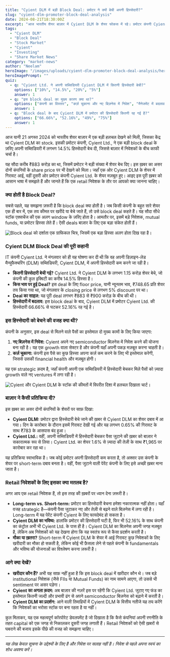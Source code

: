 ```yaml
---
title: "Cyient DLM में बड़ी Block Deal: प्रमोटर ने क्यों बेची अपनी हिस्सेदारी?"
slug: "cyient-dlm-promoter-block-deal-analysis"
date: 2024-08-21T18:30:00Z
excerpt: "आज भारतीय शेयर बाज़ार में Cyient DLM के शेयर फोकस में रहे। प्रमोटर कंपनी Cyient Ltd. ने एक बड़ी block deal के ज़रिए अपनी 14.5% हिस्सेदारी बेच दी है। आइए समझते हैं कि यह deal क्यों हुई और इसका retail निवेशकों के लिए क्या मतलब है।"
tags:
  - "Cyient DLM"
  - "Block Deal"
  - "Stock Market"
  - "Cyient"
  - "Investing"
  - "Share Market News"
category: "market-news"
author: "Neelam"
heroImage: "/images/uploads/cyient-dlm-promoter-block-deal-analysis/hero-image.jpg"
heroImagePrompt: ""
quiz:
  - q: "Cyient Ltd. ने अपनी सब्सिडियरी Cyient DLM में कितनी हिस्सेदारी बेची?"
    options: ["10%", "14.5%", "20%", "5%"]
    answer: 1
  - q: "इस block deal का मुख्य कारण क्या था?"
    options: ["कंपनी का विस्तार", "कर्ज़ चुकाना और नए बिज़नेस में निवेश", "मैनेजमेंट में बदलाव", "घाटे को कम करना"]
    answer: 1
  - q: "Block deal के बाद Cyient DLM में प्रमोटर की हिस्सेदारी कितनी रह गई है?"
    options: ["66.66%", "52.16%", "49%", "75%"]
    answer: 1
---
```


आज यानी 21 अगस्त 2024 को भारतीय शेयर बाज़ार में एक बड़ी हलचल देखने को मिली, जिसका केंद्र था Cyient DLM का stock. इसकी प्रमोटर कंपनी, Cyient Ltd., ने एक बड़ी block deal के ज़रिए अपनी सब्सिडियरी में लगभग 14.5% हिस्सेदारी बेच दी, जिससे बाज़ार में निवेशकों के बीच काफी चर्चा है।

यह सौदा करीब ₹883 करोड़ का था, जिसमें प्रमोटर ने बड़ी संख्या में शेयर बेच दिए। इस ख़बर का असर दोनों कंपनियों के share price पर भी देखने को मिला। जहाँ एक ओर Cyient DLM के शेयर में गिरावट आई, वहीं दूसरी ओर प्रमोटर कंपनी Cyient Ltd. के शेयर मज़बूत हुए। आइए इस पूरी ख़बर को आसान भाषा में समझते हैं और जानते हैं कि एक retail निवेशक के तौर पर आपको क्या जानना चाहिए।

### क्या होती है Block Deal?

सबसे पहले, यह समझना ज़रूरी है कि block deal क्या होती है। जब किसी कंपनी के बहुत सारे शेयर एक ही बार में, एक तय कीमत पर खरीदे या बेचे जाते हैं, तो उसे block deal कहते हैं। यह सौदा सीधे स्टॉक एक्सचेंज की एक अलग window के ज़रिए होता है। आमतौर पर, इसमें बड़े निवेशक, mutual funds, या प्रमोटर हिस्सा लेते हैं। ऐसी deals बाज़ार के लिए एक बड़ा संकेत होती हैं।

![Block deal को दर्शाता एक ग्राफिकल चित्र, जिसमें एक बड़ा हिस्सा अलग होता दिख रहा है।](/images/uploads/cyient-dlm-promoter-block-deal-analysis/block-deal-concept.png)

### Cyient DLM Block Deal की पूरी कहानी

IT कंपनी Cyient Ltd. ने मंगलवार को ही यह घोषणा कर दी थी कि वह अपनी डिज़ाइन-लेड मैन्युफैक्चरिंग (DLM) सब्सिडियरी, Cyient DLM, में अपनी हिस्सेदारी कम करने जा रही है।

- **कितनी हिस्सेदारी बेची गई?** Cyient Ltd. ने Cyient DLM के लगभग 1.15 करोड़ शेयर बेचे, जो कंपनी की कुल इक्विटी का करीब 14.5% हिस्सा है।
- **किस भाव पर हुई Deal?** इस deal के लिए floor price, यानी न्यूनतम भाव, ₹748.65 प्रति शेयर तय किया गया था, जो मंगलवार के closing price से लगभग 5% discount पर था।
- **Deal का साइज़:** यह पूरी deal लगभग ₹883 से ₹900 करोड़ के बीच की थी।
- **हिस्सेदारी में बदलाव:** इस block deal के बाद, Cyient DLM में प्रमोटर Cyient Ltd. की हिस्सेदारी 66.66% से घटकर 52.16% रह गई है।

### इस हिस्सेदारी को बेचने की वजह क्या थी?

कंपनी के अनुसार, इस deal से मिलने वाले पैसों का इस्तेमाल दो मुख्य कामों के लिए किया जाएगा:
1.  **नए बिज़नेस में निवेश:** Cyient अपने नए semiconductor बिज़नेस में निवेश करने की योजना बना रही है। यह एक growth वाला सेक्टर है और कंपनी यहाँ अपनी पकड़ मज़बूत करना चाहती है।
2.  **कर्ज़ चुकाना:** कंपनी इस पैसे का कुछ हिस्सा अपना कर्ज़ कम करने के लिए भी इस्तेमाल करेगी, जिससे उसकी financial health और मज़बूत होगी।

यह एक strategic क़दम है, जहाँ कंपनी अपनी एक सब्सिडियरी में हिस्सेदारी बेचकर मिले पैसों को ज़्यादा growth वाले नए ventures में लगा रही है।

![Cyient और Cyient DLM के स्टॉक की कीमतों में विपरीत दिशा में हलचल दिखाता चार्ट।](/images/uploads/cyient-dlm-promoter-block-deal-analysis/stock-price-reaction.png)

### बाज़ार ने कैसी प्रतिक्रिया दी?

इस ख़बर का असर दोनों कंपनियों के शेयरों पर साफ़ दिखा:
- **Cyient DLM:** प्रमोटर द्वारा हिस्सेदारी बेचे जाने की ख़बर से Cyient DLM का शेयर दबाव में आ गया। दिन के कारोबार के दौरान इसमें गिरावट देखी गई और यह लगभग 0.65% की गिरावट के साथ ₹783 के आसपास बंद हुआ।
- **Cyient Ltd.:** वहीं, अपनी सब्सिडियरी में हिस्सेदारी बेचकर पैसा जुटाने की ख़बर को बाज़ार ने सकारात्मक रूप से लिया। Cyient Ltd. का शेयर 1.6% से ज़्यादा की तेज़ी के साथ ₹1,965 पर कारोबार कर रहा था।

यह प्रतिक्रिया स्वाभाविक है। जब कोई प्रमोटर अपनी हिस्सेदारी कम करता है, तो अक्सर उस कंपनी के शेयर पर short-term दबाव बनता है। वहीं, पैसा जुटाने वाली पेरेंट कंपनी के लिए इसे अच्छी ख़बर माना जाता है।

### Retail निवेशकों के लिए इसका क्या मतलब है?

अगर आप एक retail निवेशक हैं, तो इस तरह की ख़बरों पर ध्यान देना ज़रूरी है।
- **Long-term vs. Short-term:** प्रमोटर का हिस्सेदारी बेचना हमेशा नकारात्मक नहीं होता। यहाँ वजह strategic है—कंपनी पैसा जुटाकर नए और तेज़ी से बढ़ने वाले बिज़नेस में लगा रही है। Long-term में यह पेरेंट कंपनी Cyient के लिए फायदेमंद हो सकता है।
- **Cyient DLM का भविष्य:** हालांकि प्रमोटर की हिस्सेदारी घटी है, फिर भी 52.16% के साथ कंपनी का कंट्रोल अभी भी Cyient Ltd. के पास ही है। Cyient DLM का बिज़नेस अपनी जगह मज़बूत है, लेकिन अब निवेशकों को यह देखना होगा कि यह स्वतंत्र रूप से कैसा प्रदर्शन करती है।
- **मौका या ख़तरा?** Short-term में Cyient DLM के शेयर में आई गिरावट कुछ निवेशकों के लिए खरीदारी का मौका हो सकती है, लेकिन कोई भी फ़ैसला लेने से पहले कंपनी के fundamentals और भविष्य की योजनाओं का विश्लेषण करना ज़रूरी है।

### आगे क्या देखें?

- **खरीदार कौन हैं?** अभी यह साफ़ नहीं हुआ है कि इस block deal में खरीदार कौन थे। जब बड़े institutional निवेशक (जैसे FIIs या Mutual Funds) का नाम सामने आएगा, तो उससे भी sentiment पर असर पड़ेगा।
- **Cyient का अगला क़दम:** अब बाज़ार की नज़रें इस पर रहेंगी कि Cyient Ltd. जुटाए गए फंड का इस्तेमाल कितनी जल्दी और प्रभावी ढंग से अपने semiconductor बिज़नेस को बढ़ाने में करती है।
- **Cyient DLM का प्रदर्शन:** आने वाली तिमाहियों में Cyient DLM के वित्तीय नतीजे यह तय करेंगे कि निवेशकों का भरोसा स्टॉक पर बना रहता है या नहीं।

कुल मिलाकर, यह एक महत्वपूर्ण कॉरपोरेट डेवलपमेंट है जो दिखाता है कि कैसे कंपनियां अपनी रणनीति के तहत capital को एक जगह से निकालकर दूसरी जगह लगाती हैं। Retail निवेशकों को ऐसी ख़बरों से घबराने की बजाय इसके पीछे की वजह को समझना चाहिए।

---
*यह लेख केवल सूचना के उद्देश्यों के लिए है और निवेश पर सलाह नहीं है। निवेश से पहले अपना स्वयं का शोध अवश्य करें।*